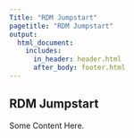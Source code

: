 ```yaml
---
Title: "RDM Jumpstart"
pagetitle: "RDM Jumpstart"
output:
  html_document:
    includes:
      in_header: header.html
      after_body: footer.html
---
```


## RDM Jumpstart

Some Content Here.
